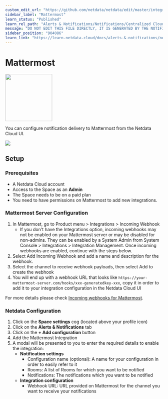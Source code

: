 ```yaml
---
custom_edit_url: "https://github.com/netdata/netdata/edit/master/integrations/cloud-notifications/metadata.yaml"
sidebar_label: "Mattermost"
learn_status: "Published"
learn_rel_path: "Alerts & Notifications/Notifications/Centralized Cloud Notifications"
message: "DO NOT EDIT THIS FILE DIRECTLY, IT IS GENERATED BY THE NOTIFICATION'S metadata.yaml FILE"
sidebar_position: "904086"
learn_link: "https://learn.netdata.cloud/docs/alerts-&-notifications/notifications/centralized-cloud-notifications/mattermost"
---
```



# Mattermost


<img src="https://netdata.cloud/img/mattermost.png" width="150"/>


You can configure notification delivery to Mattermost from the Netdata Cloud UI.


<img src="https://img.shields.io/badge/maintained%20by-Netdata-%2300ab44" />

## Setup

### Prerequisites

- A Netdata Cloud account
- Access to the Space as an **Admin**
- The Space needs to be on a paid plan
- You need to have permissions on Mattermost to add new integrations.

### Mattermost Server Configuration

1. In Mattermost, go to Product menu > Integrations > Incoming Webhook
    - If you don't have the Integrations option, incoming webhooks may not be enabled on your Mattermost server or may be disabled for non-admins. They can be enabled by a System Admin from System Console > Integrations > Integration Management. Once incoming webhooks are enabled, continue with the steps below.
2. Select Add Incoming Webhook and add a name and description for the webhook.
3. Select the channel to receive webhook payloads, then select Add to create the webhook
4. You will end up with a webhook URL that looks like `https://your-mattermost-server.com/hooks/xxx-generatedkey-xxx`, copy it in order to add it to your integration configuration in the Netdata Cloud UI

For more details please check [Incoming webhooks for Mattermost](https://developers.mattermost.com/integrate/webhooks/incoming/).

### Netdata Configuration

1. Click on the **Space settings** cog (located above your profile icon)
2. Click on the **Alerts & Notifications** tab
3. Click on the **+ Add configuration** button
4. Add the Mattermost Integration
5. A modal will be presented to you to enter the required details to enable the integration:
    - **Notification settings**
      - Configuration name (optional): A name for your configuration in order to easily refer to it
      - Rooms: A list of Rooms for which you want to be notified
      - Notifications: The notifications which you want to be notified
    - **Integration configuration**
      - Webhook URL: URL provided on Mattermost for the channel you want to receive your notifications


